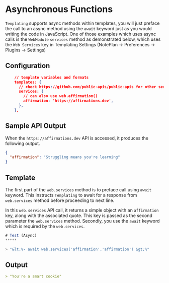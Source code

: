 
# Asynchronous Functions
`Templating` supports async methods within templates, you will just preface the call to an async method using the `await` keyword just as you would writing the code in JavaScript.  One of those examples which uses async calls is the `WebModule` `services` method as demonstrated below, which uses the `Web Services` key in Templating Settings (NotePlan -> Preferences -> Plugins -> Settings)

## Configuration

```json
    // template variables and formats
    templates: {
      // check https://github.com/public-apis/public-apis for other services
      services: {
        // can also use web.affirmation()
        affirmation: 'https://affirmations.dev',
      },
    },
```

## Sample API Output
When the `https://affirmations.dev` API is accessed, it produces the following output.

```json
{
  "affirmation": "Struggling means you're learning"
}
```

## Template
The first part of the `web.services` method is to preface call using `await` keyword.  This instructs `Templating` to await for a response from `web.services` method before proceeding to next line.

In this `web.services` API call, it returns a simple object with an `affirmation` key, along with the associated quote. This key is passed as the second parameter the `web.services` method.  Secondly, you use the `await` keyword which is required by the `web.services`.

```javascript
# Test (Async)
*****

> "&lt;%- await web.services('affirmation','affirmation') &gt;%"
```

## Output

```markdown
> "You're a smart cookie"
```
